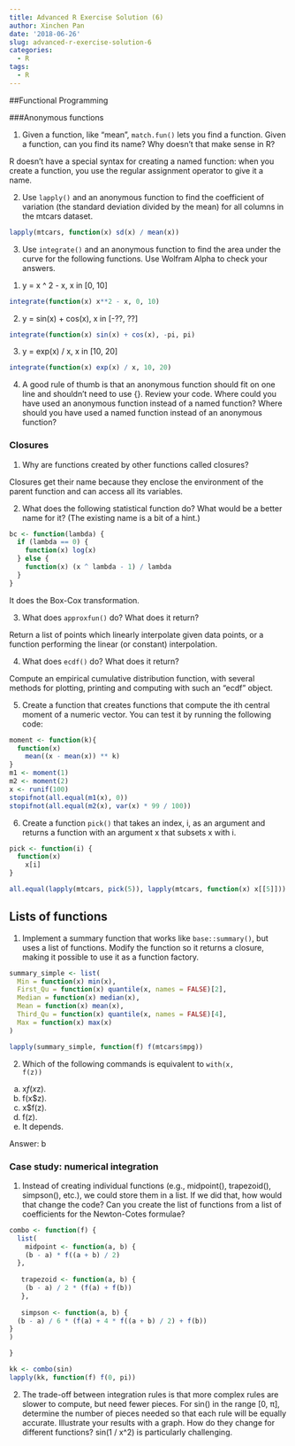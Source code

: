 ```yaml
---
title: Advanced R Exercise Solution (6)
author: Xinchen Pan
date: '2018-06-26'
slug: advanced-r-exercise-solution-6
categories:
  - R
tags:
  - R
---
```



##Functional Programming

###Anonymous functions

1. Given a function, like "mean", <code>match.fun()</code> lets you find a function. Given a function, can you find its name? Why doesn't that make sense in R?

R doesn't have a special syntax for creating a named function: when you create a function, you use the regular assignment operator to give it a name. 

2. Use <code>lapply()</code> and an anonymous function to find the coefficient of variation (the standard deviation divided by the mean) for all columns in the mtcars dataset.

```r
lapply(mtcars, function(x) sd(x) / mean(x))
```

3. Use <code>integrate()</code> and an anonymous function to find the area under the curve for the following functions. Use Wolfram Alpha to check your answers.

(1) y = x ^ 2 - x, x in [0, 10]

```r
integrate(function(x) x**2 - x, 0, 10)
```

(2) y = sin(x) + cos(x), x in [-??, ??]

```r
integrate(function(x) sin(x) + cos(x), -pi, pi)
```

(3) y = exp(x) / x, x in [10, 20]

```r
integrate(function(x) exp(x) / x, 10, 20)
```

4. A good rule of thumb is that an anonymous function should fit on one line and shouldn't need to use {}. Review your code. Where could you have used an anonymous function instead of a named function? Where should you have used a named function instead of an anonymous function?



### Closures

1. Why are functions created by other functions called closures?

Closures get their name because they enclose the environment of the parent function and can access all its variables. 

2. What does the following statistical function do? What would be a better name for it? (The existing name is a bit of a hint.)


```r
bc <- function(lambda) {
  if (lambda == 0) {
    function(x) log(x)
  } else {
    function(x) (x ^ lambda - 1) / lambda
  }
}
```

It does the Box-Cox transformation. 

3. What does <code>approxfun()</code> do? What does it return?

Return a list of points which linearly interpolate given data points, or a function performing the linear (or constant) interpolation.

4. What does <code>ecdf()</code> do? What does it return?

Compute an empirical cumulative distribution function, with several methods for plotting, printing and computing with such an "ecdf" object.

5. Create a function that creates functions that compute the ith central moment of a numeric vector. You can test it by running the following code:


```r
moment <- function(k){
  function(x)
    mean((x - mean(x)) ** k)
}
m1 <- moment(1)
m2 <- moment(2)
x <- runif(100)
stopifnot(all.equal(m1(x), 0))
stopifnot(all.equal(m2(x), var(x) * 99 / 100))
```


6. Create a function <code>pick()</code> that takes an index, i, as an argument and returns a function with an argument x that subsets x with i.


```r
pick <- function(i) {
  function(x) 
    x[i]
}

all.equal(lapply(mtcars, pick(5)), lapply(mtcars, function(x) x[[5]]))
```

## Lists of functions

1. Implement a summary function that works like <code>base::summary()</code>, but uses a list of functions. Modify the function so it returns a closure, making it possible to use it as a function factory.

```r
summary_simple <- list(
  Min = function(x) min(x),
  First_Qu = function(x) quantile(x, names = FALSE)[2],
  Median = function(x) median(x),
  Mean = function(x) mean(x),
  Third_Qu = function(x) quantile(x, names = FALSE)[4],
  Max = function(x) max(x)
)

lapply(summary_simple, function(f) f(mtcars$mpg))
```

2. Which of the following commands is equivalent to <code>with(x, f(z))</code>

a. x$f(x$z).
b. f(x$z).
c. x$f(z).
d. f(z).
e. It depends.

Answer: b

### Case study: numerical integration

1. Instead of creating individual functions (e.g., midpoint(), trapezoid(), simpson(), etc.), we could store them in a list. If we did that, how would that change the code? Can you create the list of functions from a list of coefficients for the Newton-Cotes formulae?

```r
combo <- function(f) {
  list(
    midpoint <- function(a, b) {
    (b - a) * f((a + b) / 2)
  },
  
   trapezoid <- function(a, b) {
    (b - a) / 2 * (f(a) + f(b))
   },
   
   simpson <- function(a, b) {
  (b - a) / 6 * (f(a) + 4 * f((a + b) / 2) + f(b))
}
)

}

kk <- combo(sin)
lapply(kk, function(f) f(0, pi))
```

2. The trade-off between integration rules is that more complex rules are slower to compute, but need fewer pieces. For sin() in the range [0, π], determine the number of pieces needed so that each rule will be equally accurate. Illustrate your results with a graph. How do they change for different functions? sin(1 / x^2) is particularly challenging.
